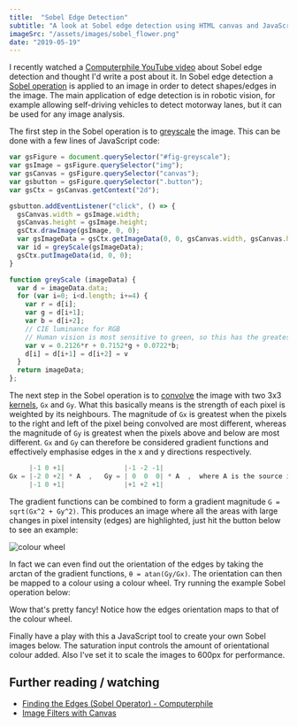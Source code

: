 ```yaml
---
title:  "Sobel Edge Detection"
subtitle: "A look at Sobel edge detection using HTML canvas and JavaScript."
imageSrc: "/assets/images/sobel_flower.png"
date: "2019-05-19"
---
```


I recently watched a <a class="blueLink" href="https://youtu.be/uihBwtPIBxM">Computerphile YouTube video</a> about Sobel edge detection and thought I'd write a post about it. In Sobel edge detection a <a href="https://en.wikipedia.org/wiki/Sobel_operator" class="blueLink">Sobel operation</a> is applied to an image in order to detect shapes/edges in the image. The main application of edge detection is in robotic vision, for example allowing self-driving vehicles to detect motorway lanes, but it can be used for any image analysis.

The first step in the Sobel operation is to <a href="https://en.wikipedia.org/wiki/Grayscale" class="blueLink">greyscale</a> the image. This can be done with a few lines of JavaScript code:

```javascript
var gsFigure = document.querySelector("#fig-greyscale");
var gsImage = gsFigure.querySelector("img");
var gsCanvas = gsFigure.querySelector("canvas");
var gsbutton = gsFigure.querySelector(".button");
var gsCtx = gsCanvas.getContext("2d");

gsbutton.addEventListener("click", () => {
  gsCanvas.width = gsImage.width;
  gsCanvas.height = gsImage.height;
  gsCtx.drawImage(gsImage, 0, 0);
  var gsImageData = gsCtx.getImageData(0, 0, gsCanvas.width, gsCanvas.height);
  var id = greyScale(gsImageData);
  gsCtx.putImageData(id, 0, 0);
}

function greyScale (imageData) {
  var d = imageData.data;
  for (var i=0; i<d.length; i+=4) {
    var r = d[i];
    var g = d[i+1];
    var b = d[i+2];
    // CIE luminance for RGB
    // Human vision is most sensitive to green, so this has the greatest coefficient value.
    var v = 0.2126*r + 0.7152*g + 0.0722*b;
    d[i] = d[i+1] = d[i+2] = v
  }
  return imageData;
};
```

<FlowerSobel transformType="greyscale"/>

The next step in the Sobel operation is to <a class="blueLink" href="https://en.wikipedia.org/wiki/Kernel_(image_processing)#Convolution">convolve</a> the image with two 3x3 <a class="blueLink" href="https://en.wikipedia.org/wiki/Kernel_(image_processing)">kernels</a>, `Gx` and `Gy`. What this basically means is the strength of each pixel is weighted by its neighbours. The magnitude of `Gx` is greatest when the pixels to the right and left of the pixel being convolved are most different, whereas the magnitude of `Gy` is greatest when the pixels above and below are most different. `Gx` and `Gy` can therefore be considered gradient functions and effectively emphasise edges in the x and y directions respectively.


```javascript
     |-1 0 +1|               |-1 -2 -1|
Gx = |-2 0 +2| * A  ,   Gy = | 0  0  0| * A  ,  where A is the source image.
     |-1 0 +1|               |+1 +2 +1|
```
The gradient functions can be combined to form a gradient magnitude `G = sqrt(Gx^2 + Gy^2)`. This produces an image where all the areas with large changes in pixel intensity (edges) are highlighted, just hit the button below to see an example:

<FlowerSobel transformType="sobel"/>

<img className={style.colourWheel} src={colourWheel} alt="colour wheel"/>

In fact we can even find out the orientation of the edges by taking the arctan of the gradient functions, `θ = atan(Gy/Gx)`. The orientation can then be mapped to a colour using a colour wheel. Try running the example Sobel operation below:

<FlowerSobel transformType="sobelColour"/>

Wow that's pretty fancy! Notice how the edges orientation maps to that of the colour wheel.

Finally have a play with this a JavaScript tool to create your own Sobel images below. The saturation input controls the amount of orientational colour added. Also I've set it to scale the images to 600px for performance.

<SobelTool/>


## Further reading / watching
* <a class="blueLink" href="https://youtu.be/uihBwtPIBxM">Finding the Edges (Sobel Operator) - Computerphile</a>
* <a class="blueLink" href="https://www.html5rocks.com/en/tutorials/canvas/imagefilters/">Image Filters with Canvas</a>